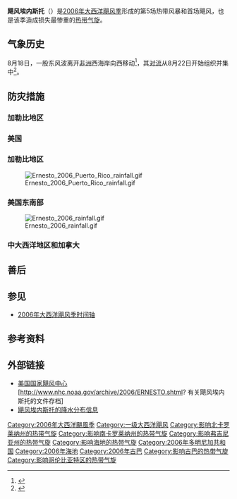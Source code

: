 {{noteTA
|G1=USState
}}
{{Infobox Hurricane
| Name=飓风埃内斯托<br />{{lang|en|Hurricane Ernesto}}
| Type=飓风
| Year=2006
| Basin=Atl
| Image location=Ernesto 27 aug 2006 1550Z.jpg
| Image name=在海地以南达到飓风强度之后的埃内斯托
| Formed=2006年8月24日
| Dissipated=2006年9月1日
| 1-min winds=65
| Pressure=985
| Damages=500
| Inflated=-1
| Fatalities=至少直接造成7人死亡，间接达到4人丧生
| Areas=[[小安的列斯群岛|小安的列斯群岛]]、[[波多黎各|波多黎各]]、[[伊斯帕尼奥拉岛|伊斯帕尼奥拉岛]]、[[古巴|古巴]]、[[美国东岸|美国东岸]]（[[登陆_(气象学)|登陆]][[佛罗里达州|佛罗里达州]]和[[北卡罗来纳州|北卡罗来纳州]]）、[[加拿大|加拿大]]东部
| Hurricane season=[[2006年大西洋飓风季|2006年大西洋飓风季]]
}}
'''飓风埃内斯托'''（{{lang-en|Hurricane Ernesto}}）是[[2006年大西洋飓风季|2006年大西洋飓风季]]形成的第5场热带风暴和首场飓风，也是该季造成损失最惨重的[[热带气旋|热带气旋]]。

== 气象历史 ==
{{Storm path|Ernesto 2006 track.png}}
8月18日，一股东风波离开[[非洲|非洲]]西海岸向西移动<ref name="tcr">{{cite report | author1 = Richard Knabb | archiveurl = https://web.archive.org/web/20151002011546/http://www.nhc.noaa.gov/data/tcr/AL062006_Ernesto.pdf | author2 = Michelle Mainelli | date = 2006-12-15 | title = Hurricane Ernesto Tropical Cyclone Report | publisher = National Hurricane Center | accessdate = 2007-05-25 | url = http://www.nhc.noaa.gov/data/tcr/AL062006_Ernesto.pdf | format = [[PDF|PDF]] | deadurl = no | archivedate = 2015-10-02 }}</ref>，其[[对流|对流]]从8月22日开始组织并集中<ref name="822two">{{cite report | author = Stacy Stewart | date = 2006-08-22 | title = Tropical Weather Outlook | publisher = [[国家飓风中心|National Hurricane Center]]}}</ref>。

== 防灾措施 ==

=== 加勒比地区 ===

=== 美国 ===

=== 加勒比地区 ===
[[File:Ernesto_2006_Puerto_Rico_rainfall.gif|thumb]]

=== 美国东南部 ===
[[File:Ernesto_2006_rainfall.gif|thumb]]

=== 中大西洋地区和加拿大 ===

== 善后 ==

== 参见 ==
{{Portal|热带气旋}}
* [[2006年大西洋飓风季时间轴|2006年大西洋飓风季时间轴]]

== 参考资料 ==
{{reflist|colwidth=30em}}

== 外部链接 ==
{{Commons category|Hurricane Ernesto (2006)}}
* [[国家飓风中心|美国国家飓风中心]][http://www.nhc.noaa.gov/archive/2006/ERNESTO.shtml? 有关飓风埃内斯托的文件存档]{{Wayback|url=http://www.nhc.noaa.gov/archive/2006/ERNESTO.shtml |date=20201018064623 }}
* [http://www.wpc.ncep.noaa.gov/tropical/rain/ernesto2006.html 飓风埃内斯托的降水分布信息]{{Wayback|url=http://www.wpc.ncep.noaa.gov/tropical/rain/ernesto2006.html |date=20201031083623 }}

{{2006 Atlantic hurricane season buttons}}

{{DEFAULTSORT:Ernesto}}
[[Category:2006年大西洋颶風季|Category:2006年大西洋颶風季]]
[[Category:一级大西洋飓风|Category:一级大西洋飓风]]
[[Category:影响北卡罗莱纳州的热带气旋|Category:影响北卡罗莱纳州的热带气旋]]
[[Category:影响南卡罗莱纳州的热带气旋|Category:影响南卡罗莱纳州的热带气旋]]
[[Category:影响弗吉尼亚州的热带气旋|Category:影响弗吉尼亚州的热带气旋]]
[[Category:影响海地的热带气旋|Category:影响海地的热带气旋]]
[[Category:2006年多明尼加共和国|Category:2006年多明尼加共和国]]
[[Category:2006年海地|Category:2006年海地]]
[[Category:2006年古巴|Category:2006年古巴]]
[[Category:影响古巴的热带气旋|Category:影响古巴的热带气旋]]
[[Category:影响哥伦比亚特区的热带气旋|Category:影响哥伦比亚特区的热带气旋]]